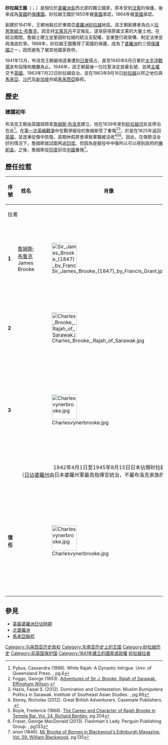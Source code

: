 {{multiple issues|{{Refimprove|time=2022-07-01T14:58:46+00:00}}{{Expand language|en|ms|time=2022-07-01T14:58:46+00:00}}}}
{{NoteTA
|G1=People
|G2=Country
|1 = zh-cn:布鲁克;zh-sg:布洛克;
}}
{{Infobox Former Country
|native_name = Kerajaan Sarawak<br>Raj of Sarawak
|conventional_long_name = 砂拉越王国
|common_name = 砂拉越
|continent   = [[亞洲|亞洲]]
|country=Sarawak 
|empire      = 英国
|status      = 保护国
|status_text = [[汶萊帝國|汶萊帝國]][[從屬國|從屬國]](1842年 - 1868年)<br>[[北婆羅洲|北婆羅洲]][[保护国|保护国]]（1888年－1942年，1945年－1946年）
|era         = [[新帝国主义|新帝国主义]]
|life_span   = 1841年－1942年<hr>1945年－1946年
|year_start  = 1841年
|date_start  = 8月18日
|year_end    = 1946年
|date_end    = 6月30日
|event_start = 獨立，成為[[汶萊帝國|汶萊帝國]]的[[從屬國|從屬國]]
|event_end   = 成为[[直轄殖民地|直轄殖民地]]
|event1      = 接受[[英属婆罗洲|英属婆罗洲]][[保护国|保护]]
|date_event1 = 1888年6月14日
|event_post  = [[马来西亚联邦|马来西亚联邦]]成立
|date_post   = 1963年9月16日
| p1                     = 汶萊帝國
| flag_p1                = Old Flag of Brunei.svg
| p2                     = 婆羅洲日據時期
| flag_p2                = Merchant flag of Japan (1870).svg
| s1                     = 婆羅洲日據時期
| flag_s1                = Merchant flag of Japan (1870).svg
| s2                     = 砂拉越
| flag_s2                = Flag of Sarawak.svg
|image_flag  =Flag_of_the_Kingdom_of_Sarawak_(1870).svg
|image_coat  = Coat of arms of the Kingdom of Sarawak.svg
|image_map   = Expanding Boundaries of Sarawak.png
|map_caption = 砂拉越王國的疆域範疇
|capital     = [[古晋|古晋]]
|common_languages = '''官方語言'''：[[英语|英语]]<hr>'''通用語言：'''[[中文|中文]]、[[马来语|马来语]]、[[伊班语|伊班语]]
|government_type = [[君主制|君主制]]
|legislature = [[國民議會|國民議會]]
|title_leader= [[拉者|拉者]]
|leader1     = [[詹姆斯·布魯克|詹姆斯·布洛克]]
|year_leader1= 1841年—1868年
|leader2     = {{le|查尔斯·布洛克（砂拉越拉惹）|Charles Brooke, Rajah of Sarawak|查尔斯·布洛克}}
|year_leader2= 1868年—1917年
|leader3     = {{le|查尔斯·维纳·布洛克（末任砂拉越拉惹）|Charles Vyner Brooke|查尔斯·维纳·布洛克}}
|year_leader3= 1917年—1946年
|stat_area1  = 124450
|currency    = 砂拉越元
|today = {{flag|Malaysia}}{{space|n}}<br>'''∟'''{{flag|Sarawak}}
| national_motto         = {{native name|la|{{le|Dum spiro spero}}}}<ref>Barley, Nigel (2013). White Rajah: A Biography of Sir James Brooke. Little, Brown Book Group. {{ISBN|978-0-349-13985-2}}, pg.101</ref><ref>Straumann, Lukas (2014). Money Logging: On the Trail of the Asian Timber Mafia. Schwabe AG. {{ISBN|978-3-905252-69-9}}, pg.63</ref><br>'''氣息尚在，便存希望'''
| national_anthem = {{le|向海上前進|Ibu Pertiwiku#Gone Forth Beyond the Sea}}<br>{{small|{{native name|en|Gone Forth Beyond the Sea}}}}<br>[[File:Fairland_Sarawak.ogg|center]]
}}
'''砂拉越王國'''（{{lang-en|Raj of Sarawak}}；{{lang-ms|Kerajaan Sarawak}}）是個位於[[婆羅洲|婆羅洲島]]西北部的獨立國家，原本受到[[文莱帝国|汶萊]]的保護，後來成為[[大英帝国|英國]]的[[保護國|保護國]]。砂拉越王國於1850年被[[美國|美國]]承認，1864年被[[大英帝国|英國]]承認。

創建於1841年，王朝地點位於東南亞[[婆羅洲|婆羅洲]][[砂拉越|砂拉越]]地區。該王朝創建者為白人[[拉惹|拉惹]][[詹姆士·布魯克|詹姆士·布魯克]]。因支持[[文莱苏丹|文莱苏丹]]平定叛乱，逐渐获得原属文莱的大量土地。在統治期間，詹姆士建立並鞏固砂拉越的統治支配權，並重整行政架構、制定法律並與海盜抗爭。1888年，砂拉越王國獲得了英國的保護，成為了[[英属婆罗洲|婆羅洲]]的三個[[保護國|保護國]]之一，因而避免了被其他國家吞併。

1941年12月，布洛克王朝屬地逐漸遭到[[日軍|日軍]]侵占，直至1945年8月日軍於[[太平洋戰場|太平洋戰場]]宣布投降和撤離為止。1946年，該王朝最後一位拉惹{{le|查爾斯·維納·溫特·布洛克|Charles Vyner Brooke}}決定放棄名號、並將[[主權|主權]]交予[[大英帝国|英國]]。1963年7月22日砂拉越自治，並在1963年9月16日[[砂拉越|砂拉越]]以邦之地位與[[馬來亞聯合邦|馬來亞]]、[[沙巴|沙巴]]及[[新加坡|新加坡]]共組[[馬來西亞|馬來西亞]]聯邦。
==歷史==
===建國初年===
布洛克王朝由英國探險家[[詹姆斯·布鲁克|詹姆斯·布洛克]]建立。他在1839年來到[[砂拉越河|砂拉越河]]处並停泊在此<ref>Pybus, Cassandra (1996). White Rajah: A Dynastic Intrigue. Univ. of Queensland Press. {{ISBN|978-0-7022-2857-5}}, pg.6</ref>。在[[第一次英緬戰爭|第一次英緬戰爭]]中在戰爭服役的詹姆斯受了重傷<ref>Foggo, George (1853). [https://books.google.com.my/books?id=gIYxAQAAMAAJ&q=burmese&pg=PA7&redir_esc=y#v=snippet&q=burmese&f=false Adventures of Sir J. Brooke, Rajah of Sarawak. Effingham Wilson].</ref><ref>Hazis, Faisal S. (2012). Domination and Contestation: Muslim Bumiputera Politics in Sarawak. Institute of Southeast Asian Studies. {{ISBN|978-981-4311-58-8}}, pg.66</ref>，於是在1825年返回[[大英帝国|英國]]，並逐漸從傷中恢復。逾期休假將會導致軍職被沒收<ref>Storey, Nicholas (2012). Great British Adventurers. Casemate Publishers. {{ISBN|978-1-84468-130-3}}.</ref><ref>Boyle, Frederick (1868). [https://books.google.com.my/books?id=JEk3AAAAMAAJ&q=overstayed+his+furlough&pg=PA204&redir_esc=y#v=snippet&q=overstayed%20his%20furlough&f=false The Career and Character of Rajah Brooke in Temple Bar. Vol. 24. Richard Bentley], pg.204</ref><ref>Fraser, George MacDonald (2013). Flashman's Lady. Penguin Publishing Group. {{ISBN|978-1-101-63386-1}}, pg133</ref>。因此，在傷勢沒全好的情況下，詹姆斯就試圖再返[[英属印度|印度]]。但因為是服役中中傷所以可以得到政府的[[退休金|撫卹金]]。之後，詹姆斯從[[大英帝国|印度]]前往[[大清|中國]]養傷<ref>anon (1846). [http://www.bodley.ox.ac.uk/ilej/?item=page&seq=3&size=1&id=bm.1846.3.x.59.365.x.357 Mr Brooke of Borneo in Blackwood's Edinburgh Magazine. Vol. 59. William Blackwood], pg.135</ref>。


==歷任拉惹==
{| class=wikitable
!  序號 || 姓名|| 肖像 || 在位時間 ||備注
|-
! colspan="12" |拉者
|-
|'''{{space|n}}1'''|| [[詹姆斯·布鲁克|詹姆斯·布鲁克]]<br>James Brooke|| [[File:Sir_James_Brooke_(1847)_by_Francis_Grant.jpg|80px]] || 1842年8月18日 - 1868年6月11日 || 獲[[汶萊蘇丹|汶萊蘇丹]]委任為[[罗阇|拉惹]]
|-
|'''{{space|n}}2'''|| {{le|查尔斯·布鲁克|Charles Brooke}}<br>{{small|{{lang|en|Charles Brooke}}}}|| [[File:Charles_Brooke,_Rajah_of_Sarawak.jpg|80px]] || 1868年8月3日 - 1917年5月17日 || 在位期間砂拉越成為英國保護國
|-
|'''{{space|n}}3'''|| {{le|查尔斯·维纳·布鲁克|Charles Brooke, Rajah of Sarawak}}<br>{{small|{{lang|en|Charles Vyner Brooke}}}}|| [[File:Charlesvynerbrooke.jpg|80px]] || 1917年5月24日 - 1942年4月1日 || [[第二次世界大战|二戰]][[大日本帝国|日本]]攻佔砂撈越，期間失去對砂拉越的統治
|-
|colspan=5 align="center" bgcolor="#CCCCCC"|1942年4月1日至1945年8月15日日本佔領砂拉越 <BR>（[[英屬婆羅洲日佔時期|日佔婆羅州]]由日本婆羅州軍最高指揮官統治，不屬布洛克家族的白人拉惹統治）
|-
|- 
|'''{{space|n}}復任'''|| {{le|查尔斯·维纳·布鲁克|Charles Vyner Brooke}}<br>{{small|{{lang|en|Charles Vyner Brooke}}}}|| [[File:Charlesvynerbrooke.jpg|80px]] || 1945年8月15日 - 1946年7月1日 ||在位期間將砂拉越治權交至英國，結束砂拉越王國的統治
|}

==參見==
* [[英屬婆羅洲日佔時期|英屬婆羅洲日佔時期]]
* [[北婆羅洲|北婆羅洲]]
* [[馬來亞聯邦|馬來亞聯邦]]
{{Portal|历史|马来西亚}}
{{马来西亚主题}}
[[Category:马来西亚历史政权|Category:马来西亚历史政权]]
[[Category:东南亚历史上的王国|Category:东南亚历史上的王国]]
[[Category:砂拉越历史|Category:砂拉越历史]]
[[Category:前英国保护国|Category:前英国保护国]]
[[Category:1841年建立的國家或政權|Category:1841年建立的國家或政權]]
[[Category:砂拉越拉者|]]